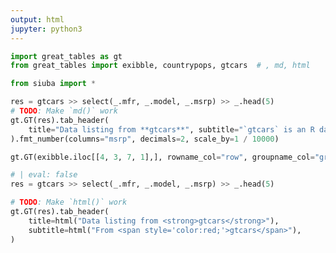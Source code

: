 ```yaml
---
output: html
jupyter: python3
---
```


```python
import great_tables as gt
from great_tables import exibble, countrypops, gtcars  # , md, html

from siuba import *

```


```python
res = gtcars >> select(_.mfr, _.model, _.msrp) >> _.head(5)
# TODO: Make `md()` work
gt.GT(res).tab_header(
    title="Data listing from **gtcars**", subtitle="`gtcars` is an R dataset"
).fmt_number(columns="msrp", decimals=2, scale_by=1 / 10000)
```


```python
gt.GT(exibble.iloc[[4, 3, 7, 1],], rowname_col="row", groupname_col="group")
```


```python
# | eval: false
res = gtcars >> select(_.mfr, _.model, _.msrp) >> _.head(5)

# TODO: Make `html()` work
gt.GT(res).tab_header(
    title=html("Data listing from <strong>gtcars</strong>"),
    subtitle=html("From <span style='color:red;'>gtcars</span>"),
)

```

